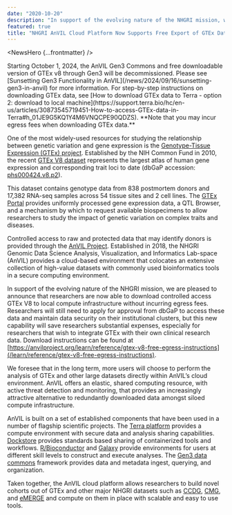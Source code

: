 ```yaml
---
date: "2020-10-20"
description: "In support of the evolving nature of the NHGRI mission, we are pleased to announce that researchers are now able to download controlled access GTEx V8 to local compute infrastructure without incurring egress fees."
featured: true
title: "NHGRI AnVIL Cloud Platform Now Supports Free Export of GTEx Data"
---
```


<NewsHero {...frontmatter} />

<Alert severity="warning">
  Starting October 1, 2024, the AnVIL Gen3 Commons and free downloadable version of GTEx v8 through Gen3 will be decommissioned. Please see [Sunsetting Gen3 Functionality in AnVIL](/news/2024/09/16/sunsetting-gen3-in-anvil) for more information. For step-by-step instructions on downloading GTEx data, see [How to download GTEx data to Terra - option 2: download to local machine](https://support.terra.bio/hc/en-us/articles/30873545719451-How-to-access-GTEx-data-in-Terra#h_01JE9G5KQ1Y4M6VNQCPE90QDZS). **Note that you may incur egress fees when downloading GTEx data.** 
</Alert>

One of the most widely-used resources for studying the relationship between genetic variation and gene expression is the [Genotype-Tissue Expression (GTEx) project][1]. Established by the NIH Common Fund in 2010, the recent [GTEx V8 dataset][2] represents the largest atlas of human gene expression and corresponding trait loci to date (dbGaP accession: [phs000424.v8.p2][3]).

This dataset contains genotype data from 838 postmortem donors and 17,382 RNA-seq samples across 54 tissue sites and 2 cell lines. The [GTEx Portal][4] provides uniformly processed gene expression data, a QTL Browser, and a mechanism by which to request available biospecimens to allow researchers to study the impact of genetic variation on complex traits and diseases.

Controlled access to raw and protected data that may identify donors is provided through the [AnVIL Project](/). Established in 2018, the NHGRI Genomic Data Science Analysis, Visualization, and Informatics Lab-space (AnVIL) provides a cloud-based environment that colocates an extensive collection of high-value datasets with commonly used bioinformatics tools in a secure computing environment.

In support of the evolving nature of the NHGRI mission, we are pleased to announce that researchers are now able to download controlled access GTEx V8 to local compute infrastructure without incurring egress fees. Researchers will still need to apply for approval from dbGaP to access these data and maintain data security on their institutional clusters, but this new capability will save researchers substantial expenses, especially for researchers that wish to integrate GTEx with their own clinical research data. Download instructions can be found at [https://anvilproject.org/learn/reference/gtex-v8-free-egress-instructions](/learn/reference/gtex-v8-free-egress-instructions).

We foresee that in the long term, more users will choose to perform the analysis of GTEx and other large datasets directly within AnVIL’s cloud environment. AnVIL offers an elastic, shared computing resource, with active threat detection and monitoring, that provides an increasingly attractive alternative to redundantly downloaded data amongst siloed compute infrastructure.

AnVIL is built on a set of established components that have been used in a number of flagship scientific projects. The [Terra platform][6] provides a compute environment with secure data and analysis sharing capabilities. [Dockstore][7] provides standards based sharing of containerized tools and workflows. [R/Bioconductor][8] and [Galaxy][9] provide environments for users at different skill levels to construct and execute analyses. The [Gen3 data commons][10] framework provides data and metadata ingest, querying, and organization.

Taken together, the AnVIL cloud platform allows researchers to build novel cohorts out of GTEx and other major NHGRI datasets such as [CCDG][11], [CMG][12], and [eMERGE][13] and compute on them in place with scalable and easy to use tools.

[1]: https://www.genome.gov/Funded-Programs-Projects/Genotype-Tissue-Expression-Project
[2]: https://science.sciencemag.org/content/369/6509/1318
[3]: https://www.ncbi.nlm.nih.gov/projects/gap/cgi-bin/study.cgi?study_id=phs000424
[4]: https://gtexportal.org
[6]: https://anvil.terra.bio
[7]: https://dockstore.org
[8]: https://www.bioconductor.org
[9]: https://galaxyproject.org
[10]: https://gen3.theanvil.io
[11]: https://www.genome.gov/Funded-Programs-Projects/NHGRI-Genome-Sequencing-Program/Centers-for-Common-Disease-Genomics
[12]: https://www.genome.gov/Funded-Programs-Projects/NHGRI-Genome-Sequencing-Program/Centers-for-Mendelian-Genomics-CMG
[13]: https://www.genome.gov/Funded-Programs-Projects/Electronic-Medical-Records-and-Genomics-Network-eMERGE
